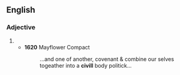 ==English==

===Adjective===
{{head|en|adjective}}

# {{archaic spelling of|civil}}
#* '''1620''' Mayflower Compact
#*: ...and one of another, covenant & combine our selves togeather into a '''civill''' body politick...